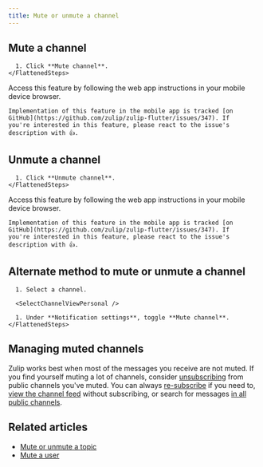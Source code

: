 ```yaml
---
title: Mute or unmute a channel
---
```



<MuteUnmuteIntro />

## Mute a channel

<Tabs>
  <TabItem label="Desktop/Web">
    <FlattenedSteps>
      <ChannelActions />

      1. Click **Mute channel**.
    </FlattenedSteps>
  </TabItem>

  <TabItem label="Mobile">
    Access this feature by following the web app instructions in your
    mobile device browser.

    Implementation of this feature in the mobile app is tracked [on
    GitHub](https://github.com/zulip/zulip-flutter/issues/347). If
    you're interested in this feature, please react to the issue's
    description with 👍.
  </TabItem>
</Tabs>

## Unmute a channel

<Tabs>
  <TabItem label="Desktop/Web">
    <FlattenedSteps>
      <ChannelActions />

      1. Click **Unmute channel**.
    </FlattenedSteps>
  </TabItem>

  <TabItem label="Mobile">
    Access this feature by following the web app instructions in your
    mobile device browser.

    Implementation of this feature in the mobile app is tracked [on
    GitHub](https://github.com/zulip/zulip-flutter/issues/347). If
    you're interested in this feature, please react to the issue's
    description with 👍.
  </TabItem>
</Tabs>

## Alternate method to mute or unmute a channel

<Tabs>
  <TabItem label="Desktop/Web">
    <FlattenedSteps>
      <NavigationSteps target="relative/gear/channel-settings" />

      1. Select a channel.

      <SelectChannelViewPersonal />

      1. Under **Notification settings**, toggle **Mute channel**.
    </FlattenedSteps>
  </TabItem>
</Tabs>

## Managing muted channels

Zulip works best when most of the messages you receive are not muted. If you
find yourself muting a lot of channels, consider
[unsubscribing](/help/unsubscribe-from-a-channel) from public channels you've
muted. You can always
[re-subscribe](/help/introduction-to-channels#browse-and-subscribe-to-channels)
if you need to, [view the channel
feed](/help/channel-feed#go-to-channel-feed-for-an-unsubscribed-channel) without
subscribing, or search for messages [in all public
channels](/help/search-for-messages#search-by-location).

## Related articles

* [Mute or unmute a topic](/help/mute-a-topic)
* [Mute a user](/help/mute-a-user)

